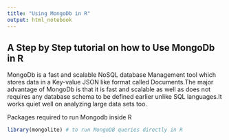 ```yaml
---
title: "Using MongoDb in R"
output: html_notebook
---
```



## A Step by Step tutorial on how to Use MongoDb in R


MongoDb is a fast and scalable NoSQL database Management tool which stores data in a Key-value JSON like format called Documents.The major advantage of MongoDb is that it is fast and scalable as well as does not requires any database schema to be defined earlier unlike SQL languages.It works quiet well on analyzing large data sets too.


Packages required to run Mongodb inside R

```r
library(mongolite) # to run MongoDB queries directly in R

```

